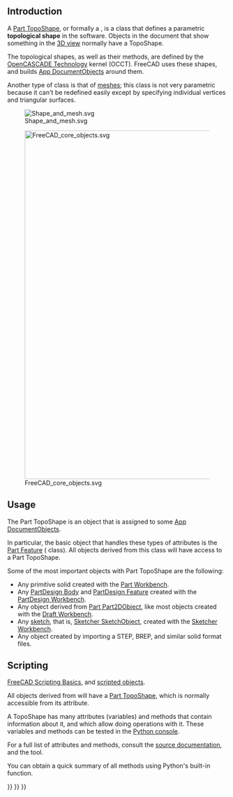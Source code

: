 <languages/>
{{TOCright}}

== Introduction ==

A [[Part_TopoShape|Part TopoShape]], or formally a {{incode|Part::TopoShape}}, is a class that defines a parametric '''topological shape''' in the software. Objects in the document that show something in the [[3D view|3D view]] normally have a TopoShape.

The topological shapes, as well as their methods, are defined by the [[OpenCASCADE|OpenCASCADE Technology]] kernel (OCCT). FreeCAD uses these shapes, and builds [[App_DocumentObject|App DocumentObjects]] around them.

Another type of class is that of [[Mesh|meshes]]; this class is not very parametric because it can't be redefined easily except by specifying individual vertices and triangular surfaces.

[[File:Shape_and_mesh.svg]]

{{Caption|Left: parametric [[Part_TopoShape|Part TopoShape]] defined by properties. Right: non-parametric [[Mesh|mesh]], defined by vertices and triangular surfaces.}}

[[File:FreeCAD_core_objects.svg|800px]]

{{Caption|Simplified diagram of the relationships between the core objects in the program. The {{incode|Part::TopoShape}} class is embedded in the {{incode|Part::Feature}} object and from there it is propagated to all objects that are derived from it.}}

==Usage==

The Part TopoShape is an object that is assigned to some [[App_DocumentObject|App DocumentObjects]].

In particular, the basic object that handles these types of attributes is the [[Part_Feature|Part Feature]] ({{incode|Part::Feature}} class). All objects derived from this class will have access to a Part TopoShape.

Some of the most important objects with Part TopoShape are the following: 
* Any primitive solid created with the [[Part_Workbench|Part Workbench]].
* Any [[PartDesign_Body|PartDesign Body]] and [[PartDesign_Feature|PartDesign Feature]] created with the [[PartDesign_Workbench|PartDesign Workbench]].
* Any object derived from [[Part_Part2DObject|Part Part2DObject]], like most objects created with the [[Draft_Workbench|Draft Workbench]].
* Any [[Sketch|sketch]], that is, [[Sketcher_SketchObject|Sketcher SketchObject]], created with the [[Sketcher_Workbench|Sketcher Workbench]].
* Any object created by importing a STEP, BREP, and similar solid format files.

== Scripting ==

{{Emphasis|See also:}} [[FreeCAD Scripting Basics|FreeCAD Scripting Basics]], and [[scripted objects|scripted objects]].

All objects derived from {{incode|Part::Feature}} will have a [[Part TopoShape|Part TopoShape]], which is normally accessible from its {{incode|Shape}} attribute.
{{Code|code=
import FreeCAD as App

doc = App.newDocument()
obj = App.ActiveDocument.addObject("Part::Box", "Box")
print(obj.Shape)
}}

A TopoShape has many attributes (variables) and methods that contain information about it, and which allow doing operations with it. These variables and methods can be tested in the [[Python_console|Python console]].
{{Code|code=
print(obj.Shape.Area)
print(obj.Shape.BoundBox)
print(obj.Shape.CenterOfMass)
print(obj.Shape.ShapeType)

obj.Shape.check()
obj.Shape.copy()
obj.Shape.exportStep("my_file.step")
obj.Shape.exportStl("my_file.stl")
}}

For a full list of attributes and methods, consult the [[Source_documentation|source documentation]], and the {{Button|[[File:Std PythonHelp.svg|16px]] [[Std_PythonHelp|Std PythonHelp]]}} tool.

You can obtain a quick summary of all methods using Python's built-in {{incode|help()}} function.
{{Code|code=
help(obj.Shape)
}}

{{Part Tools navi{{#translation:}}}}
{{Document objects navi{{#translation:}}}}
{{Userdocnavi{{#translation:}}}}